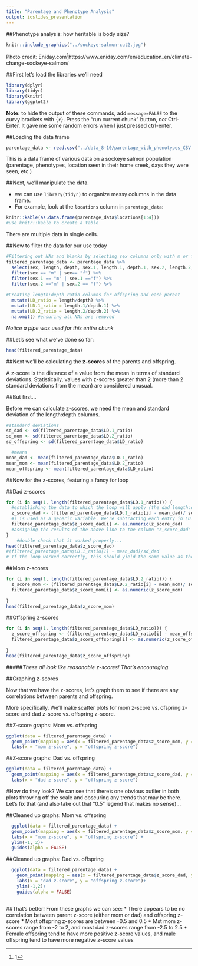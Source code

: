 ```yaml
---
title: "Parentage and Phenotype Analysis"
output: ioslides_presentation
---
```


##Phenotype analysis: how heritable is body size?


```r
knitr::include_graphics("../sockeye-salmon-cut2.jpg")

```

Photo credit: Eniday.com^[1]https://www.eniday.com/en/education_en/climate-change-sockeye-salmon/ 


##First let's load the libraries we'll need

```r
library(dplyr)
library(tidyr)
library(knitr)
library(ggplot2)
```
**Note:** to hide the output of these commands, add `message=FALSE` to the curvy brackets with `{r}`. Press the "run current chunk" button, *not* Ctrl-Enter. It gave me some random errors when I just pressed ctrl-enter.

##Loading the data frame
```r
parentage_data <- read.csv("../data_8-10/parentage_with_phenotypes_CSV.csv")
```
This is a data frame of various data on a sockeye salmon population (parentage, phenotypes, location seen in their home creek, days they were seen, etc.)


##Next, we'll manipulate the data.

 * we can use `library(tidyr)` to organize messy columns in the data frame.
 * For example, look at the `locations` column in `parentage_data`:
```r
knitr::kable(as.data.frame(parentage_data$locations[1:4]))
#use knitr::kable to create a table

``` 


There are multiple data in single cells. 

##Now to filter the data for our use today

```r
#Filtering out NAs and blanks by selecting sex columns only with m or f
filtered_parentage_data <- parentage_data %>%
  select(sex, length, depth, sex.1, length.1, depth.1, sex.2, length.2, depth.2) %>%
  filter(sex == "m" | sex== "f") %>%     
  filter(sex.1 == "m" | sex.1 =="f") %>% 
  filter(sex.2 =="m" | sex.2 == "f") %>% 
  
#Creating length:depth ratio columns for offspring and each parent  
  mutate(LD_ratio = length/depth) %>%     
  mutate(LD.1_ratio = length.1/depth.1) %>% 
  mutate(LD.2_ratio = length.2/depth.2) %>% 
  na.omit() #ensuring all NAs are removed
```
*Notice a pipe was used for this entire chunk*




##Let's see what we've done so far:
```r
head(filtered_parentage_data)

```



##Next we'll be calculating the **z-scores** of the parents and offspring. 


A z-score is the distance of a value from the mean in terms of standard deviations. Statistically, values with z-scores greater than 2 (more than 2 standard deviations from the mean) are considered unusual. 

##But first...

Before we can calculate z-scores, we need the mean and standard deviation of the length:depth columns.
```r
#standard deviations
sd_dad <- sd(filtered_parentage_data$LD.1_ratio)
sd_mom <- sd(filtered_parentage_data$LD.2_ratio)
sd_offspring <- sd(filtered_parentage_data$LD_ratio)  

  #means
mean_dad <- mean(filtered_parentage_data$LD.1_ratio)
mean_mom <- mean(filtered_parentage_data$LD.2_ratio)
mean_offspring <- mean(filtered_parentage_data$LD_ratio)

```




##Now for the z-scores, featuring a fancy for loop

##Dad z-scores
```r

for (i in seq(1, length(filtered_parentage_data$LD.1_ratio))) {   
  #establishing the data to which the loop will apply (the dad length:depth (LD.1) ratio column)
  z_score_dad <- (filtered_parentage_data$LD.1_ratio[i] - mean_dad)/ sd_dad   
  #i is used as a generic variable. We're subtracting each entry in LD.1_ratio from the mean and dividing that difference by the standard deviation
  filtered_parentage_data$z_score_dad[i] <- as.numeric(z_score_dad)  
  #assigning the results of the above line to the column "z_score_dad"
}
    #double check that it worked properly...
head(filtered_parentage_data$z_score_dad)
#(filtered_parentage_data$LD.1_ratio[1] - mean_dad)/sd_dad 
# If the loop worked correctly, this should yield the same value as the first output value from the loop
```

##Mom z-scores

```r

for (i in seq(1, length(filtered_parentage_data$LD.2_ratio))) {
  z_score_mom <- (filtered_parentage_data$LD.2_ratio[i] - mean_mom)/ sd_mom 
  filtered_parentage_data$z_score_mom[i] <- as.numeric(z_score_mom)
  
}
head(filtered_parentage_data$z_score_mom)

```

##Offspring z-scores
```r

for (i in seq(1, length(filtered_parentage_data$LD_ratio))) {
  z_score_offspring <- (filtered_parentage_data$LD_ratio[i] - mean_offspring)/ sd_offspring
  filtered_parentage_data$z_score_offspring[i] <- as.numeric(z_score_offspring)
  
}
head(filtered_parentage_data$z_score_offspring)
```
#####*These all look like reasonable z-scores! That's encouraging.*



##Graphing z-scores

Now that we have the z-scores, let's graph them to see if there are any correlations between parents and offspring. 

More specifically, We'll make scatter plots for mom z-score vs. ofspring z-score and dad z-score vs. offspring z-score.

##Z-score graphs: Mom vs. offspring

```r
ggplot(data = filtered_parentage_data) +
  geom_point(mapping = aes(x = filtered_parentage_data$z_score_mom, y = filtered_parentage_data$z_score_offspring, color = sex, alpha = 0.5))+
  labs(x = "mom z-score", y = "offspring z-score")
```

##Z-score graphs: Dad vs. offspring
```r
ggplot(data = filtered_parentage_data) +
  geom_point(mapping = aes(x = filtered_parentage_data$z_score_dad, y = filtered_parentage_data$z_score_offspring, color = sex, alpha = 0.5))+
  labs(x = "dad z-score", y = "offspring z-score")
```

#How do they look?
We can see that there's one obvious outlier in both plots throwing off the scale and obscuring any trends that may be there. Let's fix that (and also take out that "0.5" legend that makes no sense)...


##Cleaned up graphs: Mom vs. offspring

```r

  ggplot(data = filtered_parentage_data) +
  geom_point(mapping = aes(x = filtered_parentage_data$z_score_mom, y = filtered_parentage_data$z_score_offspring, color = sex, alpha = 0.5))+
  labs(x = "mom z-score", y = "offspring z-score") +
  ylim(-1, 2)+
  guides(alpha = FALSE)
```

##Cleaned up graphs: Dad vs. offspring
```r
  ggplot(data = filtered_parentage_data) +
    geom_point(mapping = aes(x = filtered_parentage_data$z_score_dad, y = filtered_parentage_data$z_score_offspring, color = sex, alpha = 0.5))+
    labs(x = "dad z-score", y = "offspring z-score")+
    ylim(-1,2)+
    guides(alpha = FALSE)
  
```



##That's better! From these graphs we can see:
 * There appears to be no correlation between parent z-score (either mom or dad) and offspring z-score
 * Most offspring z-scores are between -0.5 and 0.5
 * Mst mom z-scores range from -2 to 2, and most dad z-scores range from -2.5 to 2.5
 * Female offspring tend to have more positive z-score values, and male offspring tend to have more negative z-score values


